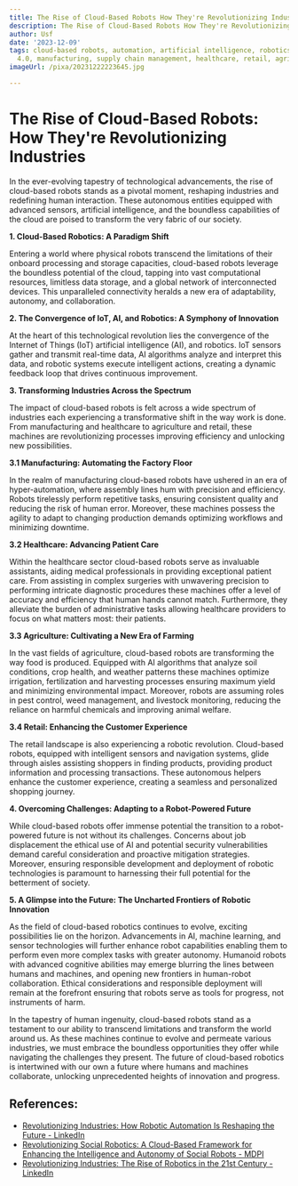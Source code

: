 ```yaml
---
title: The Rise of Cloud-Based Robots How They're Revolutionizing Industries
description: The Rise of Cloud-Based Robots How They're Revolutionizing Industries
author: Usf
date: '2023-12-09'
tags: cloud-based robots, automation, artificial intelligence, robotics, industry
  4.0, manufacturing, supply chain management, healthcare, retail, agriculture
imageUrl: /pixa/20231222223645.jpg

---
```

#  **The Rise of Cloud-Based Robots: How They're Revolutionizing Industries**

In the ever-evolving tapestry of technological advancements,  the  rise of cloud-based robots stands  as a pivotal moment, reshaping industries and redefining human interaction. These autonomous entities equipped with advanced sensors, artificial intelligence, and the boundless capabilities of the  cloud are poised to transform the very fabric of our society.

**1. Cloud-Based Robotics: A Paradigm Shift**

Entering a world where physical robots transcend the limitations of their onboard processing and storage capacities, cloud-based robots leverage the boundless potential of the cloud, tapping into vast computational resources, limitless data storage, and a global network of interconnected devices. This unparalleled connectivity heralds a new era of adaptability, autonomy, and collaboration.

**2. The Convergence of  IoT,  AI, and Robotics: A Symphony of Innovation**

At the heart of this technological revolution lies  the convergence of the Internet  of  Things (IoT) artificial  intelligence (AI), and  robotics. IoT sensors  gather and transmit real-time  data, AI algorithms analyze and interpret  this data, and robotic systems execute intelligent actions, creating a dynamic feedback loop  that drives continuous improvement.

**3. Transforming Industries Across the Spectrum**

The impact of cloud-based  robots is felt across a wide spectrum of  industries each experiencing a transformative shift in the way work is done. From manufacturing and healthcare to agriculture and retail,  these machines  are revolutionizing processes improving efficiency  and unlocking new possibilities.

**3.1 Manufacturing:  Automating  the Factory Floor**

In the realm of manufacturing  cloud-based robots have ushered  in  an era of hyper-automation, where assembly lines hum with  precision and efficiency. Robots tirelessly perform repetitive tasks, ensuring consistent quality and reducing the  risk  of  human error.  Moreover, these machines possess the  agility to adapt to changing production demands optimizing workflows and minimizing downtime.

**3.2 Healthcare: Advancing Patient Care**

Within the healthcare sector cloud-based robots serve as invaluable assistants, aiding medical  professionals  in providing exceptional patient care.  From assisting  in complex  surgeries with unwavering precision to performing intricate diagnostic procedures these machines offer a level of accuracy and efficiency that human hands cannot match. Furthermore,  they alleviate the burden  of administrative tasks allowing healthcare providers to focus on what matters most: their patients.

**3.3 Agriculture: Cultivating a New Era of Farming**

In the vast fields of agriculture, cloud-based robots are transforming the way food is produced. Equipped  with AI algorithms  that analyze soil conditions, crop health,  and weather patterns these machines optimize irrigation, fertilization and harvesting processes ensuring maximum yield and minimizing environmental impact.  Moreover, robots are assuming roles in pest control, weed management, and livestock monitoring, reducing the  reliance on  harmful chemicals and improving animal welfare.

**3.4 Retail: Enhancing the Customer Experience**

The  retail landscape is also experiencing a robotic revolution. Cloud-based robots, equipped with intelligent sensors and navigation systems, glide through aisles assisting shoppers  in finding products, providing product information and processing transactions. These  autonomous helpers enhance the customer experience, creating a seamless and personalized shopping journey.

**4. Overcoming Challenges: Adapting to a  Robot-Powered Future**

While  cloud-based robots  offer immense  potential the transition  to a robot-powered future is  not without its challenges. Concerns about job  displacement the ethical use of AI and potential security vulnerabilities demand careful consideration and proactive mitigation strategies. Moreover, ensuring  responsible development and deployment of robotic technologies is paramount to harnessing their full potential for the betterment of society.

**5. A Glimpse into the Future: The Uncharted Frontiers of Robotic Innovation**

As the field  of cloud-based robotics continues to evolve, exciting possibilities lie on the horizon. Advancements in AI, machine learning, and sensor technologies will further enhance robot capabilities enabling them  to  perform even more complex tasks with greater autonomy.  Humanoid robots with advanced cognitive abilities may emerge blurring the lines between humans and machines, and opening new frontiers in human-robot collaboration. Ethical considerations and  responsible deployment  will remain at the forefront ensuring that robots serve as tools for progress, not instruments of harm.

In the tapestry of human  ingenuity, cloud-based robots stand as a testament to  our ability to transcend limitations and  transform the world around us. As these machines continue to evolve and permeate  various industries, we must embrace the boundless  opportunities they offer  while navigating the challenges they present. The future of cloud-based robotics is intertwined with our own a future where humans and machines collaborate, unlocking unprecedented heights of  innovation and progress.

## References:
- [Revolutionizing Industries: How Robotic Automation Is Reshaping the Future - LinkedIn](https://www.linkedin.com/pulse/revolutionizing-industries-how-robotic)
- [Revolutionizing Social Robotics: A Cloud-Based Framework for Enhancing the Intelligence and Autonomy of Social Robots - MDPI](https://www.mdpi.com/2218-6581/12/2/48)
- [Revolutionizing Industries: The Rise of Robotics in the 21st Century - LinkedIn](https://www.linkedin.com/pulse/revolutionizing-industries-rise-robotics-21st-century-venkatesh-mjrcf)
